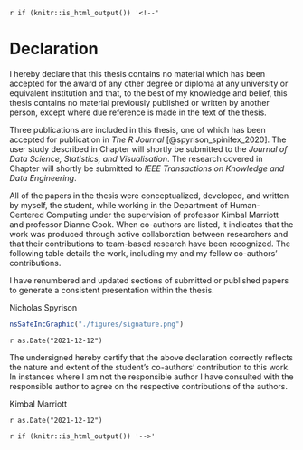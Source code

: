 `r if (knitr::is_html_output()) '<!--'` 

# Declaration {-}

I hereby declare that this thesis contains no material which has been accepted for the award of any other degree or diploma at any university or equivalent institution and that, to the best of my knowledge and belief, this thesis contains no material previously published or written by another person, except where due reference is made in the text of the thesis.

Three publications are included in this thesis, one of which has been accepted for publication in _The R Journal_ [@spyrison_spinifex_2020]. The user study described in Chapter \ref{ch-efficacy_radial_tour} will shortly be submitted to the *Journal of Data Science, Statistics, and Visualisation*. The research covered in Chapter \ref{ch-cheem} will shortly be submitted to *IEEE Transactions on Knowledge and Data Engineering*.

All of the papers in the thesis were conceptualized, developed, and written by myself, the student, while working in the Department of Human-Centered Computing under the supervision of professor Kimbal Marriott and professor Dianne Cook. When co-authors are listed, it indicates that the work was produced through active collaboration between researchers and that their contributions to team-based research have been recognized. The following table details the work, including my and my fellow co-authors' contributions.

\begin{table}
\centering\footnotesize\tabcolsep=0.12cm
\begin{tabular}{|p{1cm}|p{2cm}|p{1.5cm}|p{3.5cm}|p{3.5cm}|p{1.5cm}|}
\hline
\RaggedRight\textbf{Thesis Chapter}  &
\RaggedRight\textbf{Publication Title}  &
\RaggedRight\textbf{Status (published, in press, accepted or returned for revision)}  & \RaggedRight\textbf{Nature and} {\%} \RaggedRight\textbf{of student contribution} & \RaggedRight\textbf{Co-author name(s) Nature and} {\%} \RaggedRight\textbf{of Co-author’s contribution} &
\RaggedRight\textbf{Co-author(s), Monash student Y/N} \\ \hline
3 & spinifex: An R Package for Creating a Manual Tour of Low-dimensional Projections of Multivariate Data & Published & 75\%. Concept, development, writing first draft and software development & (1) Dianne Cook, concept, methodology, writing 25\% & N \\ \hline
4 & The benefit of user-controlled radial tour for understanding variable contributions to structure in linear projections & To be submitted & 80\%. Concept, development, writing first draft, application, and conducting user study & (1) Dianne Cook, Concept, methodology, editing 12\% (2) Kimbal Marriott, concept, methodology, editing 8\% & N \\ \hline
5 & Interrogating the linear variable importance of local explanations of
black-box models with animated linear projections & To be submitted & 85\%. Concept, development, writing first draft and software development & (1) Dianne Cook, methodology, editing 10\% (2) Kimbal Marriott, methodology, editing 5\% & N \\ \hline
\end{tabular}
\end{table}

I have renumbered and updated sections of submitted or published papers to generate a consistent presentation within the thesis.

\textbf{Student name:} Nicholas Spyrison

\textbf{Student signature:}

```r
nsSafeIncGraphic("./figures/signature.png")
```

\textbf{Date:} `r as.Date("2021-12-12")`

\vspace{2em}
\noindent
The undersigned hereby certify that the above declaration correctly reflects the nature and extent of the student's co-authors' contribution to this work.
In instances where I am not the responsible author I have consulted with the responsible author to agree on the respective contributions of the authors.

\textbf{Main Supervisor name:} Kimbal Marriott

\textbf{Main Supervisor signature:}

\vspace*{2cm}

\textbf{Date:} `r as.Date("2021-12-12")`


`r if (knitr::is_html_output()) '-->'`